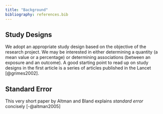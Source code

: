 ```yaml
---
title: "Background"
bibliography: references.bib
---
```


## Study Designs

We adopt an appropriate study design based on the objective of the research project. We may be interested in either determining a quantity (a mean value or a percentage) or determining associations (between an exposure and an outcome). A good starting point to read up on study designs in the first article is a series of articles published in the Lancet [@grimes2002].

## Standard Error

This very short paper by Altman and Bland explains *standard error* concisely [-@altman2005]
